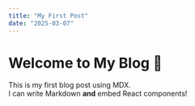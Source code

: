 ```yaml
---
title: "My First Post"
date: "2025-03-07"
---
```


# Welcome to My Blog 🚀

This is my first blog post using MDX.  
I can write Markdown **and** embed React components!
